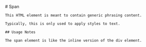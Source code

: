 
<MainHeader/>
<main>
  <article>
    # Span

    This HTML element is meant to contain generic phrasing content.

    Typically, this is only used to apply styles to text.

    ## Usage Notes

    The span element is like the inline version of the div element.
  </article>
</main>